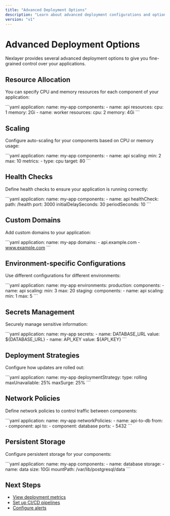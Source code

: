 ```yaml
---
title: "Advanced Deployment Options"
description: "Learn about advanced deployment configurations and options in Nexlayer"
version: "v1"
---
```


# Advanced Deployment Options

Nexlayer provides several advanced deployment options to give you fine-grained control over your applications.

## Resource Allocation

You can specify CPU and memory resources for each component of your application:

\`\`\`yaml
application:
  name: my-app
  components:
    - name: api
      resources:
        cpu: 1
        memory: 2Gi
    - name: worker
      resources:
        cpu: 2
        memory: 4Gi
\`\`\`

## Scaling

Configure auto-scaling for your components based on CPU or memory usage:

\`\`\`yaml
application:
  name: my-app
  components:
    - name: api
      scaling:
        min: 2
        max: 10
        metrics:
          - type: cpu
            target: 80
\`\`\`

## Health Checks

Define health checks to ensure your application is running correctly:

\`\`\`yaml
application:
  name: my-app
  components:
    - name: api
      healthCheck:
        path: /health
        port: 3000
        initialDelaySeconds: 30
        periodSeconds: 10
\`\`\`

## Custom Domains

Add custom domains to your application:

\`\`\`yaml
application:
  name: my-app
  domains:
    - api.example.com
    - www.example.com
\`\`\`

## Environment-specific Configurations

Use different configurations for different environments:

\`\`\`yaml
application:
  name: my-app
  environments:
    production:
      components:
        - name: api
          scaling:
            min: 3
            max: 20
    staging:
      components:
        - name: api
          scaling:
            min: 1
            max: 5
\`\`\`

## Secrets Management

Securely manage sensitive information:

\`\`\`yaml
application:
  name: my-app
  secrets:
    - name: DATABASE_URL
      value: ${DATABASE_URL}
    - name: API_KEY
      value: ${API_KEY}
\`\`\`

## Deployment Strategies

Configure how updates are rolled out:

\`\`\`yaml
application:
  name: my-app
  deploymentStrategy:
    type: rolling
    maxUnavailable: 25%
    maxSurge: 25%
\`\`\`

## Network Policies

Define network policies to control traffic between components:

\`\`\`yaml
application:
  name: my-app
  networkPolicies:
    - name: api-to-db
      from:
        - component: api
      to:
        - component: database
      ports:
        - 5432
\`\`\`

## Persistent Storage

Configure persistent storage for your components:

\`\`\`yaml
application:
  name: my-app
  components:
    - name: database
      storage:
        - name: data
          size: 10Gi
          mountPath: /var/lib/postgresql/data
\`\`\`

## Next Steps

- [View deployment metrics](/docs/monitoring/metrics)
- [Set up CI/CD pipelines](/docs/deployment/ci-cd)
- [Configure alerts](/docs/monitoring/alerts)
